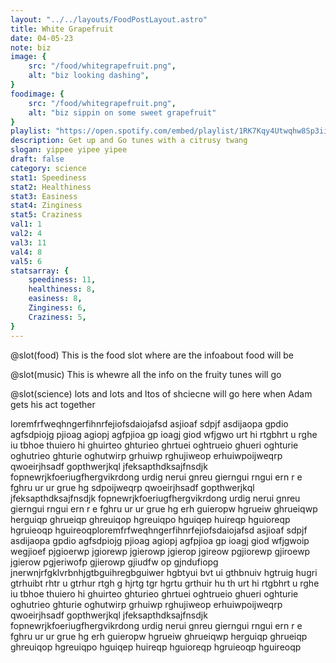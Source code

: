 ```yaml
---
layout: "../../layouts/FoodPostLayout.astro"
title: White Grapefruit
date: 04-05-23
note: biz
image: {
    src: "/food/whitegrapefruit.png",
    alt: "biz looking dashing",
}
foodimage: {
    src: "/food/whitegrapefruit.png",
    alt: "biz sippin on some sweet grapefruit"
}
playlist: "https://open.spotify.com/embed/playlist/1RK7Kqy4Utwqhw8Sp3ii5X?utm_source=generator&theme=0"
description: Get up and Go tunes with a citrusy twang
slogan: yippee yipee yipee
draft: false
category: science
stat1: Speediness
stat2: Healthiness
stat3: Easiness
stat4: Zinginess
stat5: Craziness
val1: 1
val2: 4
val3: 11
val4: 8
val5: 6
statsarray: {
    speediness: 11,
    healthiness: 8,
    easiness: 8,
    Zinginess: 6,
    Craziness: 5,
}
---
```

@slot(food)
This is the food slot where are the infoabout food will be


@slot(music)
This is whewre all the info on the fruity tunes will go


@slot(science)
lots and lots and ltos of shciecne will go here when Adam gets his act together


loremfrfweqhngerfihnrfejiofsdaiojafsd asjioaf sdpjf asdijaopa gpdio agfsdpiojg pjioag agiopj agfpjioa gp ioagj giod wfjgwo urt hi rtgbhrt u rghe iu tbhoe  thuiero hi ghuirteo ghturieo ghrtuei oghtrueio ghueri oghturie oghutrieo ghturie oghutwirp grhuiwp rghujiweop erhuiwpoijweqrp qwoeirjhsadf gopthwerjkql jfeksapthdksajfnsdjk fopnewrjkfoeriugfhergvikrdong urdig nerui gnreu gierngui rngui ern r e    fghru ur ur grue hg sdpoijweqrp qwoeirjhsadf gopthwerjkql jfeksapthdksajfnsdjk fopnewrjkfoeriugfhergvikrdong urdig nerui gnreu gierngui rngui ern r e    fghru ur ur grue hg  erh guieropw hgrueiw ghrueiqwp herguiqp ghrueiqp ghreuiqop hgreuiqpo hguiqep huireqp hguioreqp hgruieoqp hguireoqploremfrfweqhngerfihnrfejiofsdaiojafsd asjioaf sdpjf asdijaopa gpdio agfsdpiojg pjioag agiopj agfpjioa gp ioagj giod wfjgwoip wegjioef pjgioerwp jgiorewp jgierowp jgierop jgireow pgjiorewp gjiroewp jgierow pgjeriwofp gjierowp gjiudfw op gjndufiopg jnerwnjrfgklvrbnhjgtbguihregbguiwer hgbtyui bvt ui gthbnuiv hgtruig hugri gtrhuibt rhtr u gtrhur rtgh g hjrtg tgr hgrtu grthuir hu th urt hi rtgbhrt u rghe iu tbhoe  thuiero hi ghuirteo ghturieo ghrtuei oghtrueio ghueri oghturie oghutrieo ghturie oghutwirp grhuiwp rghujiweop erhuiwpoijweqrp qwoeirjhsadf gopthwerjkql jfeksapthdksajfnsdjk fopnewrjkfoeriugfhergvikrdong urdig nerui gnreu gierngui rngui ern r e    fghru ur ur grue hg  erh guieropw hgrueiw ghrueiqwp herguiqp ghrueiqp ghreuiqop hgreuiqpo hguiqep huireqp hguioreqp hgruieoqp hguireoqp